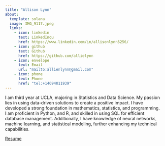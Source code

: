 ```yaml
---
title: "Allison Lynn"
about:
  template: solana
  image: IMG_9117.jpeg
  links:
    - icon: linkedin
      text: LinkedInqu
      href: https://www.linkedin.com/in/allisonlynn5256/
    - icon: github
      text: Github
      href: https://github.com/allielynn
    - icon: envelope
      text: Email
      url: "mailto:allienlynn@gmail.com"
    - icon: phone
      text: Phone
      href: "tel:+14694011939"
---
```


I am third year at UCLA, majoring in Statistics and Data Science. My passion lies in using data-driven solutions to create a positive impact. I have developed a strong foundation in mathematics, statistics, and programming. I am proficient in Python, and R, and skilled in using SQL for efficient database management. Additionally, I have knowledge of neural networks, machine learning, and statistical modeling, further enhancing my technical capabilities.

[Resume](/Resume%20-%20Allison-Lynn.pdf)
